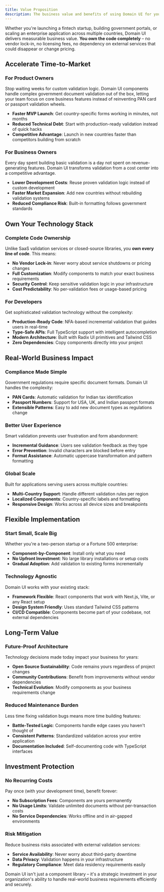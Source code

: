 ```yaml
---
title: Value Proposition
description: The business value and benefits of using Domain UI for your organization.
---
```

Whether you're launching a fintech startup, building government portals, or scaling an enterprise application across multiple countries, Domain UI delivers measurable business value. **You own the code completely** – no vendor lock-in, no licensing fees, no dependency on external services that could disappear or change pricing.

## Accelerate Time-to-Market

### For Product Owners
Stop waiting weeks for custom validation logic. Domain UI components handle complex government document validation out of the box, letting your team focus on core business features instead of reinventing PAN card or passport validation wheels.

- **Faster MVP Launch**: Get country-specific forms working in minutes, not months
- **Reduced Technical Debt**: Start with production-ready validation instead of quick hacks
- **Competitive Advantage**: Launch in new countries faster than competitors building from scratch

### For Business Owners
Every day spent building basic validation is a day not spent on revenue-generating features. Domain UI transforms validation from a cost center into a competitive advantage.

- **Lower Development Costs**: Reuse proven validation logic instead of custom development
- **Faster Market Expansion**: Add new countries without rebuilding validation systems
- **Reduced Compliance Risk**: Built-in formatting follows government standards

## Own Your Technology Stack

### Complete Code Ownership
Unlike SaaS validation services or closed-source libraries, you **own every line of code**. This means:

- **No Vendor Lock-in**: Never worry about service shutdowns or pricing changes
- **Full Customization**: Modify components to match your exact business requirements  
- **Security Control**: Keep sensitive validation logic in your infrastructure
- **Cost Predictability**: No per-validation fees or usage-based pricing

### For Developers
Get sophisticated validation technology without the complexity:

- **Production-Ready Code**: NFA-based incremental validation that guides users in real-time
- **Type-Safe APIs**: Full TypeScript support with intelligent autocompletion
- **Modern Architecture**: Built with Radix UI primitives and Tailwind CSS
- **Zero Dependencies**: Copy components directly into your project

## Real-World Business Impact

### Compliance Made Simple
Government regulations require specific document formats. Domain UI handles the complexity:

- **PAN Cards**: Automatic validation for Indian tax identification
- **Passport Numbers**: Support for USA, UK, and Indian passport formats
- **Extensible Patterns**: Easy to add new document types as regulations change

### Better User Experience
Smart validation prevents user frustration and form abandonment:

- **Incremental Guidance**: Users see validation feedback as they type
- **Error Prevention**: Invalid characters are blocked before entry
- **Format Assistance**: Automatic uppercase transformation and pattern formatting

### Global Scale
Built for applications serving users across multiple countries:

- **Multi-Country Support**: Handle different validation rules per region
- **Localized Components**: Country-specific labels and formatting
- **Responsive Design**: Works across all device sizes and breakpoints

## Flexible Implementation

### Start Small, Scale Big
Whether you're a two-person startup or a Fortune 500 enterprise:

- **Component-by-Component**: Install only what you need
- **No Upfront Investment**: No large library installations or setup costs
- **Gradual Adoption**: Add validation to existing forms incrementally

### Technology Agnostic
Domain UI works with your existing stack:

- **Framework Flexible**: React components that work with Next.js, Vite, or any React setup
- **Design System Friendly**: Uses standard Tailwind CSS patterns
- **CI/CD Compatible**: Components become part of your codebase, not external dependencies

## Long-Term Value

### Future-Proof Architecture
Technology decisions made today impact your business for years:

- **Open Source Sustainability**: Code remains yours regardless of project changes
- **Community Contributions**: Benefit from improvements without vendor dependencies
- **Technical Evolution**: Modify components as your business requirements change

### Reduced Maintenance Burden
Less time fixing validation bugs means more time building features:

- **Battle-Tested Logic**: Components handle edge cases you haven't thought of
- **Consistent Patterns**: Standardized validation across your entire application
- **Documentation Included**: Self-documenting code with TypeScript interfaces

## Investment Protection

### No Recurring Costs
Pay once (with your development time), benefit forever:

- **No Subscription Fees**: Components are yours permanently
- **No Usage Limits**: Validate unlimited documents without per-transaction costs
- **No Service Dependencies**: Works offline and in air-gapped environments

### Risk Mitigation
Reduce business risks associated with external validation services:

- **Service Availability**: Never worry about third-party downtime
- **Data Privacy**: Validation happens in your infrastructure
- **Regulatory Compliance**: Meet data residency requirements easily

Domain UI isn't just a component library – it's a strategic investment in your organization's ability to handle real-world business requirements efficiently and securely.
